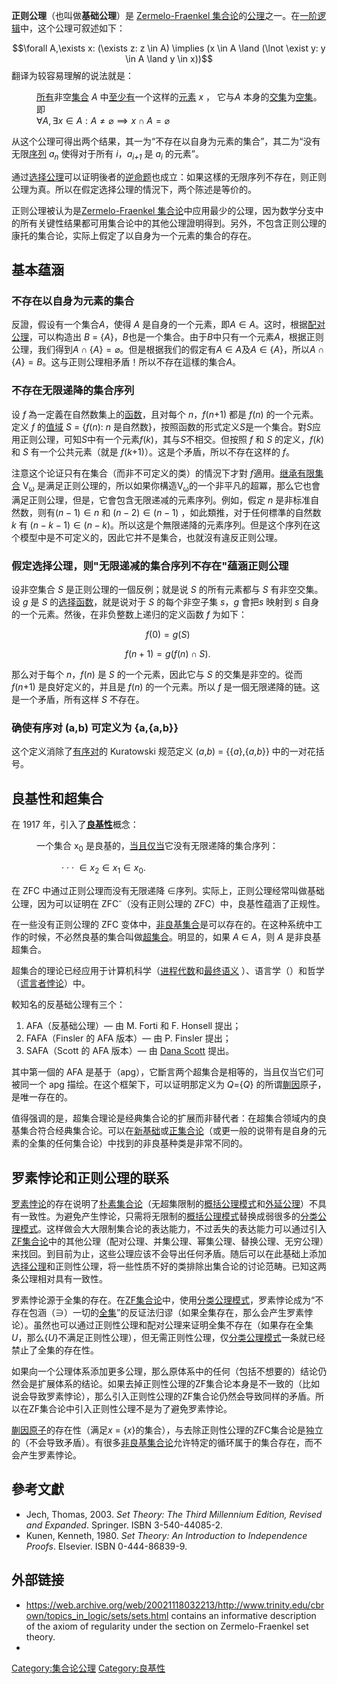 '''正则公理'''（也叫做'''基础公理'''）是 [[Zermelo-Fraenkel_集合论|Zermelo-Fraenkel 集合论]]的[[公理|公理]]之一。在[[一阶逻辑|一阶逻辑]]中，这个公理可叙述如下：
:<math>\forall A,\exists x: (\exists z: z \in A) \implies (x \in A \land (\lnot \exist y: y \in A \land y \in x))</math>
翻译为较容易理解的说法就是：
:[[全稱量化|所有]]非空[[集合|集合]] ''A'' 中[[存在量化|至少有]]一个这样的[[元素_(數學)|元素]] ''x'' ， 它与''A'' 本身的[[交集|交集]]为[[空集|空集]]。即
:<math>\forall A,\exists x \in A : A \neq \varnothing \implies x \cap A = \varnothing</math> 

从这个公理可得出两个结果，其一为“不存在以自身为元素的集合”，其二为“没有无限[[序列|序列]] ''a<sub>n</sub>'' 使得对于所有 ''i''，''a<sub>i+1</sub>'' 是 ''a<sub>i</sub>'' 的元素”。

通过[[选择公理|选择公理]]可以证明後者的[[逆命题|逆命题]]也成立：如果这樣的无限序列不存在，则正则公理为真。所以在假定选择公理的情況下，两个陈述是等价的。

正则公理被认为是[[Zermelo-Fraenkel_集合论|Zermelo-Fraenkel 集合论]]中应用最少的公理，因为数学分支中的所有关键性结果都可用集合论中的其他公理證明得到。另外，不包含正则公理的康托的集合论，实际上假定了以自身为一个元素的集合的存在。

== 基本蕴涵 ==

===不存在以自身为元素的集合===

反證，假设有一个集合''A''，使得 ''A'' 是自身的一个元素，即<math>A \in A</math>。这时，根据[[配对公理|配对公理]]，可以构造出 ''B'' = {''A''}，''B''也是一个集合。由于''B''中只有一个元素''A''，根据正则公理，我们得到<math>A \cap \left\{A \right\}=\varnothing </math>。但是根据我们的假定有<math>A \in A</math>及<math>A \in \left\{A \right\}</math>，所以<math>A \cap \left\{A \right\}=B</math>。这与正则公理相矛盾！所以不存在這樣的集合''A''。

===不存在无限递降的集合序列===

设 ''f'' 為一定義在自然数集上的[[函数|函数]]，且对每个 ''n''，''f''(''n''+1) 都是 ''f''(''n'') 的一个元素。定义 ''f'' 的[[值域|值域]] ''S'' = {''f''(''n''): ''n'' 是自然数}，按照函数的形式定义''S''是一个集合。對''S''应用正则公理，可知''S''中有一个元素''f''(''k'')，其与''S''不相交。但按照 ''f'' 和 ''S'' 的定义，''f''(''k'') 和 ''S'' 有一个公共元素（就是 ''f''(''k''+1)）。这是个矛盾，所以不存在这样的 ''f''。

注意这个论证只有在集合（而非不可定义的类）的情況下才對 ''f''適用。[[继承有限集合|继承有限集合]] V<sub>ω</sub> 是满足正则公理的，所以如果你構造V<sub>ω</sub>的一个非平凡的超冪，那么它也會满足正则公理，但是，它會包含无限递减的元素序列。例如，假定 ''n'' 是非标准自然数，则有<math>(n-1) \in n</math> 和 <math>(n-2) \in (n-1)</math> ，如此類推，对于任何標準的自然数 ''k'' 有 <math>(n-k-1) \in (n-k)</math>。所以这是个無限递降的元素序列。但是这个序列在这个模型中是不可定义的，因此它并不是集合，也就沒有違反正则公理。

===假定选择公理，则"无限递减的集合序列不存在"蕴涵正则公理===

设非空集合 ''S'' 是正则公理的一個反例；就是说 ''S'' 的所有元素都与 ''S'' 有非空交集。设 ''g'' 是 ''S'' 的[[选择公理|选择函数]]，就是说对于 ''S'' 的每个非空子集 ''s''，''g'' 會把''s'' 映射到 ''s'' 自身的一个元素。然後，在非负整数上递归的定义函数 ''f'' 为如下：

:<math>f(0) = g(S)\,\!</math>
:<math>f(n+1) = g(f(n) \cap S).\,\!</math>

那么对于每个 ''n''，''f''(''n'') 是 ''S'' 的一个元素，因此它与 ''S'' 的交集是非空的。從而''f''(''n''+1) 是良好定义的，并且是 ''f''(''n'') 的一个元素。所以 ''f'' 是一個无限递降的链。这是一个矛盾，所有这样 ''S'' 不存在。

===<nowiki>确使有序对 (a,b) 可定义为 {a,{a,b}}</nowiki>===

这个定义消除了[[有序对|有序对]]的 Kuratowski 规范定义 (''a'',''b'') = {{''a''},{''a'',''b''}} 中的一对花括号。

==良基性和超集合==

在 1917 年，{{tsl|en|Dmitry Mirimanoff}}引入了'''[[良基关系|良基性]]'''概念：

: 一个集合 x<sub>0</sub> 是良基的，[[当且仅当|当且仅当]]它没有无限递降的集合序列：
:: · · · <math> \in x_2 \in x_1 \in x_0. </math>

在 ZFC 中通过正则公理而没有无限递降 ∈序列。实际上，正则公理经常叫做基础公理，因为可以证明在 ZFC<sup>-</sup>（没有正则公理的 ZFC）中，良基性蕴涵了正规性。

在一些没有正则公理的 ZFC 变体中，[[非良基集合论|非良基集合]]是可以存在的。在这种系统中工作的时候，不必然良基的集合叫做[[超集合|超集合]]。明显的，如果 ''A'' ∈ ''A''，则 ''A'' 是非良基超集合。

超集合的理论已经应用于计算机科学（[[进程代数|进程代数]]和[[最终语义|最终语义]]<!-- final semantics-->）、语言学（{{tsl|en|Situation theory|情景理论}}）和哲学（[[谎言者悖论|谎言者悖论]]）中。

較知名的反基础公理有三个：
# AFA（反基础公理）— 由 M. Forti 和 F. Honsell 提出；
# FAFA（Finsler 的 AFA 版本）— 由 P. Finsler 提出；
# SAFA（Scott 的 AFA 版本）— 由 [[Dana_Scott|Dana Scott]] 提出。

其中第一個的 AFA 是基于{{tsl|en|Accessible pointed graph}}（apg），它斷言两个超集合是相等的，当且仅当它们可被同一个 apg 描绘。在这个框架下，可以证明那定义为 ''Q''={''Q''} 的所谓[[W.V._Quine|蒯因]]原子，是唯一存在的。

值得强调的是，超集合理论是经典集合论的扩展而非替代者：在超集合领域内的良基集合符合经典集合论。可以在[[新基础|新基础]]或[[正集合论|正集合论]]（或更一般的说带有是自身的元素的全集的任何集合论）中找到的非良基种类是非常不同的。

== 罗素悖论和正则公理的联系 ==

[[罗素悖论|罗素悖论]]的存在说明了[[朴素集合论|朴素集合论]]（无超集限制的[[概括公理|概括公理模式]]和[[外延公理|外延公理]]）不具有一致性。为避免产生悖论，只需将无限制的[[概括公理|概括公理模式]]替换成弱很多的[[分类公理|分类公理模式]]。这样做会大大限制集合论的表达能力，不过丢失的表达能力可以通过引入[[ZF集合论|ZF集合论]]中的其他公理（配对公理、并集公理、幂集公理、替换公理、无穷公理）来找回。到目前为止，这些公理应该不会导出任何矛盾。随后可以在此基础上添加[[选择公理|选择公理]]和正则性公理，将一些性质不好的类排除出集合论的讨论范畴。已知这两条公理相对具有一致性。

罗素悖论源于全集的存在。在[[ZF集合论|ZF集合论]]中，使用[[分类公理|分类公理模式]]，罗素悖论成为“不存在包涵（<math>\ni</math>）一切的[[全集|全集]]”的反证法归谬（如果全集存在，那么会产生罗素悖论）。虽然也可以通过正则性公理和配对公理来证明全集不存在（如果存在全集''U''，那么{''U''}不满足正则性公理），但无需正则性公理，仅[[分类公理|分类公理模式]]一条就已经禁止了全集的存在性。

如果向一个公理体系添加更多公理，那么原体系中的任何（包括不想要的）结论仍然会是扩展体系的结论。如果去掉正则性公理的ZF集合论本身是不一致的（比如说会导致罗素悖论），那么引入正则性公理的ZF集合论仍然会导致同样的矛盾。所以在ZF集合论中引入正则性公理不是为了避免罗素悖论。

[[蒯因原子|蒯因原子]]的存在性（满足''x'' = {''x''}的集合），与去除正则性公理的ZFC集合论是独立的（不会导致矛盾）。有很多[[非良基集合论|非良基集合论]]允许特定的循环属于的集合存在，而不会产生罗素悖论。{{sfn|Rieger|2011|pp=175,178}}

==參考文獻==
{{refbegin}}
*Jech, Thomas, 2003. ''Set Theory: The Third Millennium Edition, Revised and Expanded''.  Springer.  ISBN 3-540-44085-2.
*Kunen, Kenneth, 1980. ''Set Theory: An Introduction to Independence Proofs''. Elsevier.  ISBN 0-444-86839-9.
{{refend}}

== 外部链接 ==
*https://web.archive.org/web/20021118032213/http://www.trinity.edu/cbrown/topics_in_logic/sets/sets.html contains an informative description of the axiom of regularity under the section on Zermelo-Fraenkel set theory.
*{{planetmath reference|id=3485|title=Axiom of Foundation}}

[[Category:集合论公理|Category:集合论公理]]
[[Category:良基性|Category:良基性]]

{{集合论}}